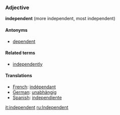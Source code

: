 ===Adjective===
'''independent''' (more independent, most independent)

====Antonyms====
*[[dependent]]

====Related terms====
*[[independently]]

====Translations====
*[[French]]:  [[indépendant]]
*[[German]]:  [[unabhängig]]
*[[Spanish]]: [[independiente]]

[[it:independent]]
[[ru:Independent]]